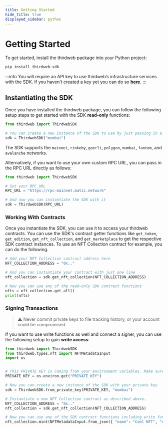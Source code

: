 ```yaml
---
title: Getting Started
hide_title: true
displayed_sidebar: python
---
```


# Getting Started

To get started, install the thirdweb package into your Python project:

```bash
pip install thirdweb-sdk
```

:::info
You will require an API key to use thirdweb’s infrastructure services with the SDK. If you haven’t created a key yet you can do so [**here**](https://thirdweb.com/create-api-key).
:::

## Instantiating the SDK

Once you have installed the thirdweb package, you can follow the following setup steps to get started with the SDK **read-only** functions:

```python
from thirdweb import ThirdwebSDK

# You can create a new instance of the SDK to use by just passing in a network name
sdk = ThirdwebSDK("mumbai")
```

The SDK supports the `mainnet`, `rinkeby`, `goerli`, `polygon`, `mumbai`, `fantom`, and `avalanche` networks.

Alternatively, if you want to use your own custom RPC URL, you can pass in the RPC URL directly as follows:

```python
from thirdweb import ThirdwebSDK

# Set your RPC_URL
RPC_URL = "https://rpc-mainnet.matic.network"

# And now you can instantiate the SDK with it
sdk = ThirdwebSDK(RPC_URL)
```

### Working With Contracts

Once you instantiate the SDK, you can use it to access your thirdweb contracts. You can use the SDK's contract getter functions like `get_token`, `get_edition`, `get_nft_collection`, and `get_marketplace` to get the respective SDK contract instances. To use an NFT Collection contract for example, you can do the following.

```python
# Add your NFT Collection contract address here
NFT_COLLECTION_ADDRESS = "0x.."

# And you can instantiate your contract with just one line
nft_collection = sdk.get_nft_collection(NFT_COLLECTION_ADDRESS)

# Now you can use any of the read-only SDK contract functions
nfts = nft_collection.get_all()
print(nfts)
```

### Signing Transactions

> :warning: Never commit private keys to file tracking history, or your account could be compromised.

If you want to use write functions as well and connect a signer, you can use the following setup to gain **write access**:

```python
from thirdweb import ThirdwebSDK
from thirdweb.types.nft import NFTMetadataInput
import os


# This PRIVATE KEY is coming from your environment variables. Make sure to never put it in a tracked file or share it with anyone.
PRIVATE_KEY = os.environ.get("PRIVATE_KEY")

# Now you can create a new instance of the SDK with your private key
sdk = ThirdwebSDK.from_private_key(PRIVATE_KEY, "mumbai")

# Instantiate a new NFT Collection contract as described above.
NFT_COLLECTION_ADDRESS = "0x.."
nft_collection = sdk.get_nft_collection(NFT_COLLECTION_ADDRESS)

# Now you can use any of the SDK contract functions including write functions
nft_collection.mint(NFTMetadataInput.from_json({ "name": "Cool NFT", "description": "Minted with the Python SDK!" }))
```
